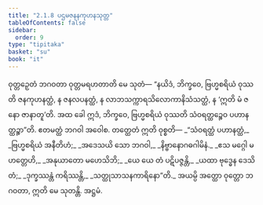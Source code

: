 ```yaml
---
title: "2.1.8 ပဌမဇနနကုဟနသုတ္တ"
tableOfContents: false
sidebar:
  order: 9
type: "tipitaka"
basket: "su"
book: "it"
---
```



<DynamicBreadcrumb />

<Division number="35" book="it">

<Paragraph number="214" book="it">
ဝုတ္တဉှေတံ ဘဂဝတာ ဝုတ္တမရဟတာတိ မေ သုတံ—
</Paragraph>

<Paragraph number="215" book="it">
“နယိဒံ, ဘိက္ခဝေ, ဗြဟ္မစရိယံ ဝုဿတိ ဇနကုဟနတ္ထံ, န ဇနလပနတ္ထံ, န လာဘသက္ကာရသိလောကာနိသံသတ္ထံ, န ‘ဣတိ မံ ဇနော ဇာနာတူ’တိ. အထ ခေါ ဣဒံ, ဘိက္ခဝေ, ဗြဟ္မစရိယံ ဝုဿတိ သံဝရတ္ထဉ္စေဝ ပဟာနတ္ထဉ္စာ”တိ. ဧတမတ္ထံ ဘဂဝါ အဝေါစ. တတ္ထေတံ ဣတိ ဝုစ္စတိ—
</Paragraph>

<Paragraph number="216" type="verses" book="it">
_“သံဝရတ္ထံ ပဟာနတ္ထံ,_  
_ဗြဟ္မစရိယံ အနီတိဟံ;_  
_အဒေသယိ သော ဘဂဝါ,_  
_နိဗ္ဗာနောဂဓဂါမိနံ._  

</Paragraph>

<Paragraph number="217" type="verses" book="it">
_ဧသ မဂ္ဂေါ မဟတ္တေဟိ,_  
_အနုယာတော မဟေသိဘိ;_  
_ယေ ယေ တံ ပဋိပဇ္ဇန္တိ,_  
_ယထာ ဗုဒ္ဓေန ဒေသိတံ;_  
_ဒုက္ခဿန္တံ ကရိဿန္တိ,_  
_သတ္ထုသာသနကာရိနော”တိ._  

</Paragraph>

<Paragraph number="218" book="it">
အယမ္ပိ အတ္ထော ဝုတ္တော ဘဂဝတာ, ဣတိ မေ သုတန္တိ.

</Paragraph>
</Division>

<Paragraph number="219" type="center" book="it">
အဋ္ဌမံ.
</Paragraph>